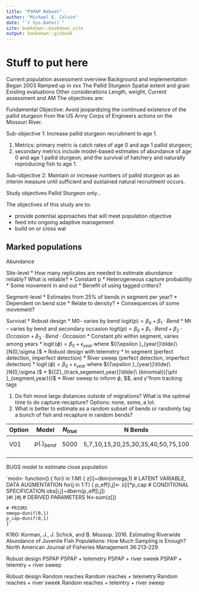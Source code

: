 ```yaml
--- 
title: "PSPAP Reboot"
author: "Michael E. Colvin"
date: "`r Sys.Date()`"
site: bookdown::bookdown_site
output: bookdown::gitbook
---
```


<!--
bookdown::render_book("",output="bookdown::gitbook")
-->

# Stuff to put here

Current population assessment overview
Background and implementation
Began 2003
Ramped up in xxx The Pallid Sturgeon
Spatial extent and grain
Existing evaluations
Other considerations
Length, weight,
Current assessment and AM
The objectives are:

Fundamental Objective: Avoid jeopardizing the continued existence of the pallid sturgeon from the US
Army Corps of Engineers actions on the Missouri River.

Sub-objective 1: Increase pallid sturgeon recruitment to age 1.

1. Metrics: primary metric is catch rates of age 0 and age 1 pallid sturgeon;
2. secondary metrics include model-based estimates of abundance of age 0 and age 1 pallid sturgeon, and the survival of hatchery and naturally reproducing fish to age 1.

Sub-objective 2: Maintain or increase numbers of pallid sturgeon as an interim measure until sufficient and sustained natural recruitment occurs.

Study objectives
Pallid Sturgeon only...

The objectives of this study are to:

* provide potential approaches that will meet population objective
* feed into ongoing adaptive management
* build on or cross wal


## Marked populations




Abundance

Site-level
* How many replicates are needed to estimate abundance reliably?  What is reliable?
    * Constant p
    * Heterogeneous capture probability
    * Some movement in and out
* Benefit of using tagged critters?

Segment-level
* Estimates from 25% of bends in segment per year?
* Dependent on bend size
* Relate to density?
* Consequences of some movement?

Survival
* Robust design
    * M0- varies by bend $\text{logit}(p)={{\beta }_{0}}+{{\beta }_{1}}\cdot Bend$
    * Mt – varies by bend and secondary occasion $\text{logit}(p)={{\beta }_{0}}+{{\beta }_{1}}\cdot Bend+{{\beta }_{2}}\cdot Occasion+{{\beta }_{3}}\cdot Bend\cdot Occasion$ 
    * Constant phi within segment, varies among years
        * $\operatorname{logit}(\phi )={{\beta }_{0}}+{{\epsilon }_{year}}$ where ${{\epsilon }_{year}}\tilde{\ }N(0,\sigma )$ 
* Robust design with telemetry 
    * In segment (perfect detection, imperfect detection)
    * River sweep (perfect detection, imperfect detection)
        * $\operatorname{logit}(\phi )={{\beta }_{0}}+{{\epsilon }_{year}}$ where ${{\epsilon }_{year}}\tilde{\ }N(0,\sigma )$ 
        * ${{Z}_{track,segement,year}}\tilde{\ }binomial({{\phi }_{segment,year}})$ 
        * River sweep to inform $\phi$, $\gamma \prime $, and $\gamma\prime\prime$from tracking tags

1. Do fish move large distances outside of migrations?  What is the optimal time to do capture-recapture? Options: none, some, a lot.  
2. What is better to estimate as a random subset of bends or randomly tag a bunch of fish and recapture in random bends?  

| Option 	|       Model       	| $N_{true}$ 	|               N Bends              	|   Occasions  	|
|--------	|:-----------------:	|:----------:	|:----------------------------------:	|:------------:	|
| V01    	| $p{{(.)}_{bend}}$ 	|    5000    	| 5,7,10,15,20,25,30,35,40,50,75,100 	| 4 to 10 by 1 	|
|        	|                   	|            	|                                    	|              	|
|        	|                   	|            	|                                    	|              	|		
				

BUGS model to estimate close population

`mod<- function()
	{
	for(i in 1:M)
		{
		z[i]~dbin(omega,1) # LATENT VARIABLE, DATA AUGMENTATION
		for(j in 1:T)
			{
			p_eff[i,j]<- z[i]*p_cap # CONDITIONAL SPECIFICATION
			obs[i,j]~dbern(p_eff[i,j])			
			}#i
		}#j
	# DERIVED PARAMETERS
	N<-sum(z[]) 
	
	# PRIORS
	omega~dunif(0,1)
	p_cap~dunif(0,1)
    }`
	
K160: Korman, J., J. Schick, and B. Mossop. 2016. Estimating Riverwide Abundance of Juvenile Fish Populations: How Much Sampling is Enough? North American Journal of Fisheries Management 36:213-229.


Robust design	PSPAP
	PSPAP + telemetry
	PSPAP + river sweek
	PSPAP + telemtry + river sweep
	
Robust design	Random reaches
	Random reaches + telemetry
	Random reaches + river sweek
	Random reaches + telemtry + river sweep
	
                
                
                
                